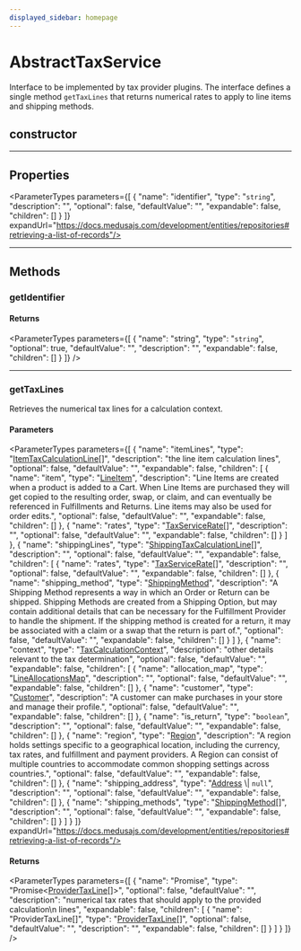 ```yaml
---
displayed_sidebar: homepage
---
```



# AbstractTaxService

Interface to be implemented by tax provider plugins. The interface defines a
single method `getTaxLines` that returns numerical rates to apply to line
items and shipping methods.

## constructor

___

## Properties

<ParameterTypes parameters={[
  {
    "name": "identifier",
    "type": "`string`",
    "description": "",
    "optional": false,
    "defaultValue": "",
    "expandable": false,
    "children": []
  }
]} expandUrl="https://docs.medusajs.com/development/entities/repositories#retrieving-a-list-of-records"/>

___

## Methods

### getIdentifier

#### Returns

<ParameterTypes parameters={[
  {
    "name": "string",
    "type": "`string`",
    "optional": true,
    "defaultValue": "",
    "description": "",
    "expandable": false,
    "children": []
  }
]} />

___

### getTaxLines

Retrieves the numerical tax lines for a calculation context.

#### Parameters

<ParameterTypes parameters={[
  {
    "name": "itemLines",
    "type": "[ItemTaxCalculationLine](../types/medusa.ItemTaxCalculationLine.mdx)[]",
    "description": "the line item calculation lines",
    "optional": false,
    "defaultValue": "",
    "expandable": false,
    "children": [
      {
        "name": "item",
        "type": "[LineItem](../../entities/classes/entities.LineItem.mdx)",
        "description": "Line Items are created when a product is added to a Cart. When Line Items are purchased they will get copied to the resulting order, swap, or claim, and can eventually be referenced in Fulfillments and Returns. Line items may also be used for order edits.",
        "optional": false,
        "defaultValue": "",
        "expandable": false,
        "children": []
      },
      {
        "name": "rates",
        "type": "[TaxServiceRate](../types/medusa.TaxServiceRate.mdx)[]",
        "description": "",
        "optional": false,
        "defaultValue": "",
        "expandable": false,
        "children": []
      }
    ]
  },
  {
    "name": "shippingLines",
    "type": "[ShippingTaxCalculationLine](../types/medusa.ShippingTaxCalculationLine.mdx)[]",
    "description": "",
    "optional": false,
    "defaultValue": "",
    "expandable": false,
    "children": [
      {
        "name": "rates",
        "type": "[TaxServiceRate](../types/medusa.TaxServiceRate.mdx)[]",
        "description": "",
        "optional": false,
        "defaultValue": "",
        "expandable": false,
        "children": []
      },
      {
        "name": "shipping_method",
        "type": "[ShippingMethod](../../entities/classes/entities.ShippingMethod.mdx)",
        "description": "A Shipping Method represents a way in which an Order or Return can be shipped. Shipping Methods are created from a Shipping Option, but may contain additional details that can be necessary for the Fulfillment Provider to handle the shipment. If the shipping method is created for a return, it may be associated with a claim or a swap that the return is part of.",
        "optional": false,
        "defaultValue": "",
        "expandable": false,
        "children": []
      }
    ]
  },
  {
    "name": "context",
    "type": "[TaxCalculationContext](../types/medusa.TaxCalculationContext.mdx)",
    "description": "other details relevant to the tax determination",
    "optional": false,
    "defaultValue": "",
    "expandable": false,
    "children": [
      {
        "name": "allocation_map",
        "type": "[LineAllocationsMap](../types/medusa.LineAllocationsMap.mdx)",
        "description": "",
        "optional": false,
        "defaultValue": "",
        "expandable": false,
        "children": []
      },
      {
        "name": "customer",
        "type": "[Customer](../../entities/classes/entities.Customer.mdx)",
        "description": "A customer can make purchases in your store and manage their profile.",
        "optional": false,
        "defaultValue": "",
        "expandable": false,
        "children": []
      },
      {
        "name": "is_return",
        "type": "`boolean`",
        "description": "",
        "optional": false,
        "defaultValue": "",
        "expandable": false,
        "children": []
      },
      {
        "name": "region",
        "type": "[Region](../../entities/classes/entities.Region.mdx)",
        "description": "A region holds settings specific to a geographical location, including the currency, tax rates, and fulfillment and payment providers. A Region can consist of multiple countries to accommodate common shopping settings across countries.",
        "optional": false,
        "defaultValue": "",
        "expandable": false,
        "children": []
      },
      {
        "name": "shipping_address",
        "type": "[Address](../../entities/classes/entities.Address.mdx) \\| `null`",
        "description": "",
        "optional": false,
        "defaultValue": "",
        "expandable": false,
        "children": []
      },
      {
        "name": "shipping_methods",
        "type": "[ShippingMethod](../../entities/classes/entities.ShippingMethod.mdx)[]",
        "description": "",
        "optional": false,
        "defaultValue": "",
        "expandable": false,
        "children": []
      }
    ]
  }
]} expandUrl="https://docs.medusajs.com/development/entities/repositories#retrieving-a-list-of-records"/>

#### Returns

<ParameterTypes parameters={[
  {
    "name": "Promise",
    "type": "Promise&#60;[ProviderTaxLine](../types/medusa.ProviderTaxLine.mdx)[]&#62;",
    "optional": false,
    "defaultValue": "",
    "description": "numerical tax rates that should apply to the provided calculation\n  lines",
    "expandable": false,
    "children": [
      {
        "name": "ProviderTaxLine[]",
        "type": "[ProviderTaxLine](../types/medusa.ProviderTaxLine.mdx)[]",
        "optional": false,
        "defaultValue": "",
        "description": "",
        "expandable": false,
        "children": []
      }
    ]
  }
]} />
